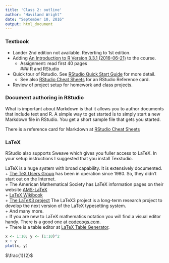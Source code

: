 ```yaml
---
title: 'Class 2: outline'
author: "Haviland Wright"
date: "September 10, 2016"
output: html_document
---
```


### Textbook

* Lander 2nd edition not available.  Reverting to 1st edition.  
* Adding  [An Introduction to R Version 3.3.1 (2016-06-21)](https://cran.r-project.org/) to the course.  
    + Assignment:  read first 40 pages  
### R and RStudio  

* Quick tour of Rstudio.  See [RStudio Quick Start Guide](http://tessera.io/docs-r-intro-bootcamp/slides/Quick_Start_Guide_RStudio.pdf) for more detail.  
    + See also  [RStudio Cheat Sheets](https://www.rstudio.com/resources/cheatsheets/) for an RStudio Reference card.  
    
* Review of project setup for homework and class projects.

### Document authoring in RStudio  

What is important about Markdown is that it allows you to author documents that include text and R.  A simple way to get started is to simply start a new Markdown file in RStudio.  You get a short sample file that gets you started.  


There is a reference card for Markdown at
[RStudio Cheat Sheets](https://www.rstudio.com/resources/cheatsheets/)


### LaTeX  

RStudio also supports Sweave which gives you fuller access to LaTeX. In your setup instructions I suggested that you install Texstudio.


LaTeX is a huge system with broad capability.  It is extensively documented. 
    + [The TeX Users Group](https://www.tug.org/) has been in operation since 1980.  So, they didn't start out on the Internet.  
    + The American Mathematical Society has LaTeX information pages on their website [AMS-LaTeX](http://www.ams.org/publications/authors/tex/amslatex)  
    + [LaTeX Wikibook](https://en.wikibooks.org/wiki/LaTeX)  
    + [The LaTeX3 project]()  The LaTeX3 project is a long-term research project to develop the next version of the LaTeX typesetting system.  
    + And many more.  
    + If you are new to LaTeX mathematics notation you will find a visual editor handy.  There is a good one at [codecogs.com](http://www.codecogs.com/latex/eqneditor.php).  
    + There is a table editor at [LaTeX Table Generator](http://www.tablesgenerator.com/latex_tables#).  
    

```r
x <- 1:10; y <- (1:10)^2
x + y
plot(x, y)
```

$\frac{1}{2}$


